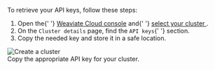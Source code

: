 To retrieve your API keys, follow these steps:


<div class="row">
  <div class="col col--6">
    <ol>
      <li>
        Open the{' '}
        <a href="https://console.weaviate.cloud">Weaviate Cloud console</a> and{' '}
        <a href="/developers/wcs/manage-clusters/status#select-your-cluster">
          select your cluster
        </a>
        .
      </li>
      <li>
        On the <code>Cluster details</code> page, find the <code>API keys</code>{' '}
        section.
      </li>
      <li>Copy the needed key and store it in a safe location.</li>
    </ol>
  </div>
  <div class="col col--6">
    <div class="card">
      <div class="card__image">
        <img src={Register} alt="Create a cluster" />
      </div>
      <div class="card__body">
        Copy the appropriate API key for your cluster.
      </div>
    </div>
  </div>
</div>
